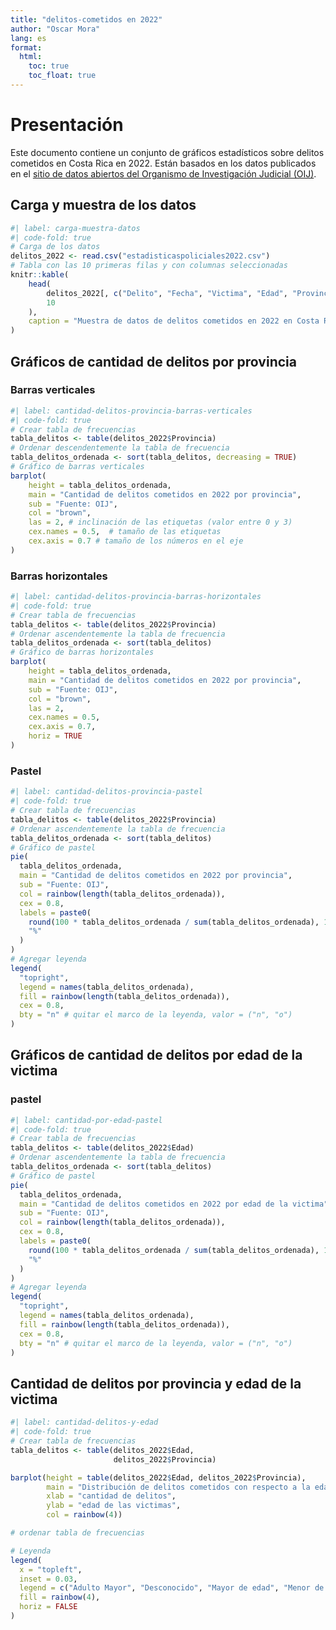 ---
title: "delitos-cometidos en 2022"
author: "Oscar Mora"
lang: es
format:
  html:
    toc: true
    toc_float: true
---
# Presentación
Este documento contiene un conjunto de gráficos estadísticos sobre delitos cometidos en Costa Rica en 2022. Están basados en los datos publicados en el [sitio de datos abiertos del Organismo de Investigación Judicial (OIJ)](https://sitiooij.poder-judicial.go.cr/index.php/ayuda/servicios-policiales/servicios-a-organizaciones/indice-de-transparencia-del-sector-publico-costarricense/datos-abiertos).


## Carga y muestra de los datos
```{r}
#| label: carga-muestra-datos
#| code-fold: true
# Carga de los datos
delitos_2022 <- read.csv("estadisticaspoliciales2022.csv")
# Tabla con las 10 primeras filas y con columnas seleccionadas
knitr::kable(
	head(
		delitos_2022[, c("Delito", "Fecha", "Victima", "Edad", "Provincia")], 
		10
	),
	caption = "Muestra de datos de delitos cometidos en 2022 en Costa Rica"
)
```





## Gráficos de cantidad de delitos por provincia

### Barras verticales
```{r}
#| label: cantidad-delitos-provincia-barras-verticales
#| code-fold: true
# Crear tabla de frecuencias
tabla_delitos <- table(delitos_2022$Provincia)
# Ordenar descendentemente la tabla de frecuencia
tabla_delitos_ordenada <- sort(tabla_delitos, decreasing = TRUE)
# Gráfico de barras verticales
barplot(
	height = tabla_delitos_ordenada,
	main = "Cantidad de delitos cometidos en 2022 por provincia", 
	sub = "Fuente: OIJ",
	col = "brown",
	las = 2, # inclinación de las etiquetas (valor entre 0 y 3)
	cex.names = 0.5,  # tamaño de las etiquetas
	cex.axis = 0.7 # tamaño de los números en el eje 
)
```

### Barras horizontales
```{r}
#| label: cantidad-delitos-provincia-barras-horizontales
#| code-fold: true
# Crear tabla de frecuencias
tabla_delitos <- table(delitos_2022$Provincia)
# Ordenar ascendentemente la tabla de frecuencia
tabla_delitos_ordenada <- sort(tabla_delitos)
# Gráfico de barras horizontales
barplot(
	height = tabla_delitos_ordenada,
	main = "Cantidad de delitos cometidos en 2022 por provincia", 
	sub = "Fuente: OIJ",
	col = "brown",
	las = 2,
	cex.names = 0.5,
	cex.axis = 0.7,
	horiz = TRUE
)
```

### Pastel
```{r}
#| label: cantidad-delitos-provincia-pastel
#| code-fold: true
# Crear tabla de frecuencias
tabla_delitos <- table(delitos_2022$Provincia)
# Ordenar ascendentemente la tabla de frecuencia
tabla_delitos_ordenada <- sort(tabla_delitos)
# Gráfico de pastel
pie(
  tabla_delitos_ordenada,
  main = "Cantidad de delitos cometidos en 2022 por provincia",
  sub = "Fuente: OIJ",
  col = rainbow(length(tabla_delitos_ordenada)),
  cex = 0.8,
  labels = paste0(
  	round(100 * tabla_delitos_ordenada / sum(tabla_delitos_ordenada), 1), 
  	"%"
  )
)
# Agregar leyenda
legend(
  "topright",
  legend = names(tabla_delitos_ordenada),
  fill = rainbow(length(tabla_delitos_ordenada)),
  cex = 0.8,
  bty = "n" # quitar el marco de la leyenda, valor = ("n", "o")
)
```


## Gráficos de cantidad de delitos por edad de la victima 

### pastel 

```{r}
#| label: cantidad-por-edad-pastel
#| code-fold: true
# Crear tabla de frecuencias
tabla_delitos <- table(delitos_2022$Edad)
# Ordenar ascendentemente la tabla de frecuencia
tabla_delitos_ordenada <- sort(tabla_delitos)
# Gráfico de pastel
pie(
  tabla_delitos_ordenada,
  main = "Cantidad de delitos cometidos en 2022 por edad de la victima",
  sub = "Fuente: OIJ",
  col = rainbow(length(tabla_delitos_ordenada)),
  cex = 0.8,
  labels = paste0(
  	round(100 * tabla_delitos_ordenada / sum(tabla_delitos_ordenada), 1), 
  	"%"
  )
)
# Agregar leyenda
legend(
  "topright",
  legend = names(tabla_delitos_ordenada),
  fill = rainbow(length(tabla_delitos_ordenada)),
  cex = 0.8,
  bty = "n" # quitar el marco de la leyenda, valor = ("n", "o")
)

```



## Cantidad de delitos por provincia y edad de la victima 
```{r}
#| label: cantidad-delitos-y-edad
#| code-fold: true
# Crear tabla de frecuencias
tabla_delitos <- table(delitos_2022$Edad,
                       delitos_2022$Provincia)

barplot(height = table(delitos_2022$Edad, delitos_2022$Provincia),
        main = "Distribución de delitos cometidos con respecto a la edad de la victima",
        xlab = "cantidad de delitos",
        ylab = "edad de las victimas",
        col = rainbow(4))

# ordenar tabla de frecuencias 

# Leyenda
legend(
  x = "topleft",
  inset = 0.03,
  legend = c("Adulto Mayor", "Desconocido", "Mayor de edad", "Menor de edad"),
  fill = rainbow(4),
  horiz = FALSE
)
```


